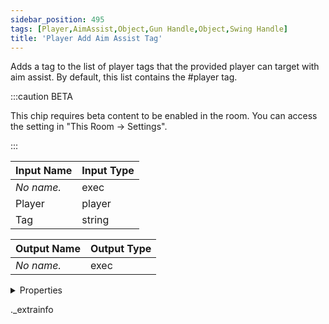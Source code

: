 ```yaml
---
sidebar_position: 495
tags: [Player,AimAssist,Object,Gun Handle,Object,Swing Handle]
title: 'Player Add Aim Assist Tag'
---
```


Adds a tag to the list of player tags that the provided player can target with aim assist.
By default, this list contains the #player tag.

:::caution BETA

This chip requires beta content to be enabled in the room. You can access the setting in "This Room -> Settings".

:::

<IChip uuid="3ac91358-d131-4e01-95e0-a24d309886c1" />

| Input Name | Input Type |
|-----------|-----------|
| *No name.* | exec |
| Player | player |
| Tag | string |

| Output Name | Output Type |
|-----------|-----------|
| *No name.* | exec |


<details>
  <summary>Properties</summary>
  <div>
    <div>
    <table>
      <thead>
        <tr>
          <th>Room availability:</th>
          <th>Available everywhere</th>
        </tr>
        <tr>
          <th>Is beta required?</th>
          <th>Yes</th>
        </tr>
        <tr>
          <th>Is this chip a trolling risk?</th>
          <th>No</th>
        </tr>
        <tr>
          <th>Is this chip a role assignment risk?</th>
          <th>No</th>
        </tr>
        <tr>
          <th>Chip UUID</th>
          <th>3ac91358-d131-4e01-95e0-a24d309886c1</th>
        </tr>
      </thead>
    </table>
    </div>
  </div>
</details>

._extrainfo